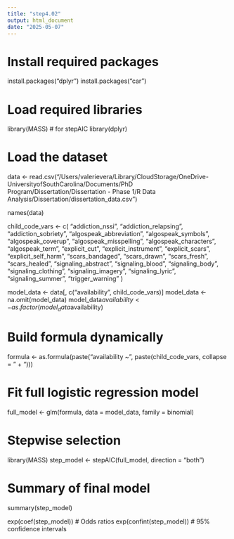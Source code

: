 ```yaml
---
title: "step4.02"
output: html_document
date: "2025-05-07"
---
```

# Install required packages
install.packages("dplyr") 
install.packages("car")

# Load required libraries
library(MASS)  # for stepAIC
library(dplyr)

# Load the dataset
data <- read.csv("/Users/valerievera/Library/CloudStorage/OneDrive-UniversityofSouthCarolina/Documents/PhD Program/Dissertation/Dissertation - Phase 1/R Data Analysis/Dissertation/dissertation_data.csv")

names(data)

child_code_vars <- c(
  "addiction_nssi", "addiction_relapsing", "addiction_sobriety",
  "algospeak_abbreviation", "algospeak_symbols", "algospeak_coverup",
  "algospeak_misspelling", "algospeak_characters", "algospeak_term",
  "explicit_cut", "explicit_instrument", "explicit_scars", "explicit_self_harm",
  "scars_bandaged", "scars_drawn", "scars_fresh", "scars_healed",
  "signaling_abstract", "signaling_blood", "signaling_body", 
  "signaling_clothing", "signaling_imagery", "signaling_lyric", 
  "signaling_summer", "trigger_warning"
)

model_data <- data[, c("availability", child_code_vars)]
model_data <- na.omit(model_data)
model_data$availability <- as.factor(model_data$availability)

# Build formula dynamically
formula <- as.formula(paste("availability ~", paste(child_code_vars, collapse = " + ")))

# Fit full logistic regression model
full_model <- glm(formula, data = model_data, family = binomial)

# Stepwise selection
library(MASS)
step_model <- stepAIC(full_model, direction = "both")

# Summary of final model
summary(step_model)

exp(coef(step_model))             # Odds ratios
exp(confint(step_model))          # 95% confidence intervals
